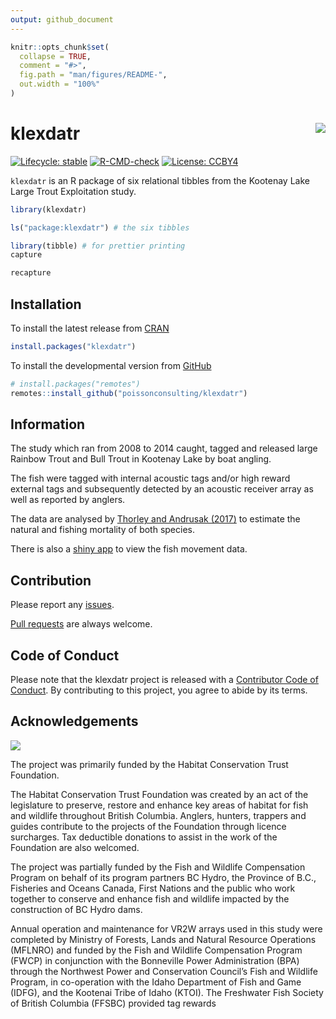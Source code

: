 ```yaml
---
output: github_document
---
```


<!-- README.md is generated from README.Rmd. Please edit that file -->

```r
knitr::opts_chunk$set(
  collapse = TRUE,
  comment = "#>",
  fig.path = "man/figures/README-",
  out.width = "100%"
)
```

# klexdatr <img src="man/figures/logo.png" align="right" />

<!-- badges: start -->
[![Lifecycle: stable](https://img.shields.io/badge/lifecycle-stable-brightgreen.svg)](https://lifecycle.r-lib.org/articles/stages.html#stable)
[![R-CMD-check](https://github.com/poissonconsulting/klexdatr/actions/workflows/R-CMD-check.yaml/badge.svg)](https://github.com/poissonconsulting/klexdatr/actions/workflows/R-CMD-check.yaml)
[![License: CCBY4](https://img.shields.io/badge/License-CCBY4-green.svg)](https://creativecommons.org/licenses/by/4.0/)
<!-- badges: end -->

`klexdatr` is an R package of six relational tibbles from the Kootenay Lake Large Trout Exploitation study.

```r
library(klexdatr)
```

```r
ls("package:klexdatr") # the six tibbles
```

```r
library(tibble) # for prettier printing
capture
```

```r
recapture
```

## Installation

To install the latest release from [CRAN](https://cran.r-project.org)
```r
install.packages("klexdatr")
```

To install the developmental version from [GitHub](https://github.com/poissonconsulting/klexdatr)
```r
# install.packages("remotes")
remotes::install_github("poissonconsulting/klexdatr")
```

## Information

The study which ran from 2008 to 2014 caught, tagged and released large Rainbow Trout and Bull Trout in Kootenay Lake by boat angling. 

The fish were tagged with internal acoustic tags and/or high reward external tags and subsequently detected by an acoustic receiver array as well as reported by anglers.

The data are analysed by [Thorley and Andrusak (2017)](https://peerj.com/articles/2874/) to estimate the natural and fishing mortality of both species.

There is also a [shiny app](https://www.poissonconsulting.ca/post/2018/klexdatr/) to view the fish movement data.

## Contribution

Please report any [issues](https://github.com/poissonconsulting/klexdatr/issues).

[Pull requests](https://github.com/poissonconsulting/klexdatr/pulls) are always welcome.

## Code of Conduct

Please note that the klexdatr project is released with a [Contributor Code of Conduct](https://contributor-covenant.org/version/2/0/CODE_OF_CONDUCT.html). By contributing to this project, you agree to abide by its terms.

## Acknowledgements

![](man/figures/logos.png)

The project was primarily funded by the Habitat Conservation Trust Foundation.

The Habitat Conservation Trust Foundation was created by an act of the legislature to preserve, restore and enhance key areas of habitat for fish and wildlife throughout British Columbia.
Anglers, hunters, trappers and guides contribute to the projects of the Foundation through licence surcharges.  Tax deductible donations to assist in the work of the Foundation are also welcomed.

The project was partially funded by the Fish and Wildlife Compensation Program on behalf of its program partners BC Hydro, the Province of B.C.,  Fisheries and Oceans Canada, First Nations and the public who work together to conserve and enhance fish and wildlife impacted by the construction of BC Hydro dams.

Annual operation and maintenance for VR2W arrays used in this study were completed by Ministry of Forests, Lands and Natural Resource Operations (MFLNRO) and funded by the Fish and Wildlife Compensation Program (FWCP) in conjunction with the Bonneville Power Administration (BPA) through the Northwest Power and Conservation Council’s Fish and Wildlife Program, in co-operation with the Idaho Department of Fish and Game (IDFG), and the Kootenai Tribe of Idaho (KTOI). The Freshwater Fish Society of British Columbia (FFSBC) provided
tag rewards
